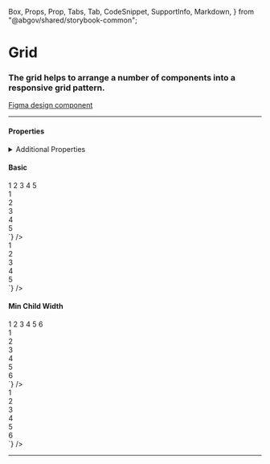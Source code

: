   Box,
  Props,
  Prop,
  Tabs,
  Tab,
  CodeSnippet,
  SupportInfo,
  Markdown,
} from "@abgov/shared/storybook-common";

<Meta title="Utility/Grid" />

# Grid

### The grid helps to arrange a number of components into a responsive grid pattern.

[Figma design component](https://www.figma.com/file/???)

---

#### Properties

<Props>
  <Prop
    name="gap"
    type="none | 3xs | 2xs | xs | s | m | l | xl | 2xl | 3xl"
    defaultValue="m"
    description="Gap between child items"
  />
  <Prop
    name="minChildWidth"
    type="string"
    required="true"
    description="Minimum width of the child elements"
  />
</Props>

<details>
  <summary>Additional Properties</summary>
  <Props showTabs={true}>
    <Prop
      name="mt"
      type="none | 3xs | 2xs | xs | s | m | l | xl | 2xl | 3xl"
      defaultValue="none"
      description="Top margin"
    />
    <Prop
      name="mr"
      type="none | 3xs | 2xs | xs | s | m | l | xl | 2xl | 3xl"
      defaultValue="none"
      description="Right margin"
    />
    <Prop
      name="mb"
      type="none | 3xs | 2xs | xs | s | m | l | xl | 2xl | 3xl"
      defaultValue="none"
      description="Bottom margin"
    />
    <Prop
      name="ml"
      type="none | 3xs | 2xs | xs | s | m | l | xl | 2xl | 3xl"
      defaultValue="none"
      description="Left margin"
    />
  </Props>
</details>

#### Basic

<Story name="Basic">
  <GoAGrid>
    <Box>1</Box>
    <Box>2</Box>
    <Box>3</Box>
    <Box>4</Box>
    <Box>5</Box>
  </GoAGrid>
</Story>

<Tabs>
  <Tab label="Angular">
    <CodeSnippet
      lang="html"
      code={`
      <goa-grid>
        <div>1</div>
        <div>2</div>
        <div>3</div>
        <div>4</div>
        <div>5</div>
      </goa-grid>
    `}
    />
  </Tab>
  <Tab label="React">
    <CodeSnippet
      lang="tsx"
      code={`
      <GoAGrid>
        <div>1</div>
        <div>2</div>
        <div>3</div>
        <div>4</div>
        <div>5</div>
      </GoAGrid>
    `}
    />
  </Tab>
</Tabs>

#### Min Child Width

<Story name="MinChildWidth">
  <GoAGrid minChildWidth="30ch">
    <Box>1</Box>
    <Box>2</Box>
    <Box>3</Box>
    <Box>4</Box>
    <Box>5</Box>
    <Box>6</Box>
  </GoAGrid>
</Story>

<Tabs>
  <Tab label="Angular">
    <CodeSnippet
      lang="html"
      code={`
      <goa-grid minChildWidth="30ch">
        <div>1</div>
        <div>2</div>
        <div>3</div>
        <div>4</div>
        <div>5</div>
        <div>6</div>
      </goa-grid>
    `}
    />
  </Tab>
  <Tab label="React">
    <CodeSnippet
      lang="tsx"
      code={`
      <GoAGrid minChildWidth="30ch">
        <div>1</div>
        <div>2</div>
        <div>3</div>
        <div>4</div>
        <div>5</div>
        <div>6</div>
      </GoAGrid>
    `}
    />
  </Tab>
</Tabs>

---

<SupportInfo />
